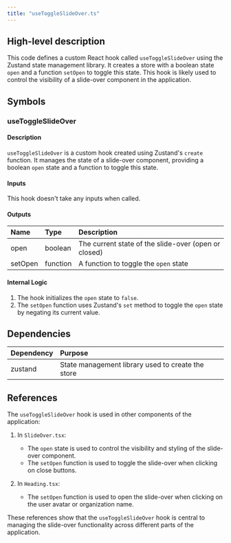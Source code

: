 ```yaml
---
title: "useToggleSlideOver.ts"
---
```


## High-level description
This code defines a custom React hook called `useToggleSlideOver` using the Zustand state management library. It creates a store with a boolean state `open` and a function `setOpen` to toggle this state. This hook is likely used to control the visibility of a slide-over component in the application.

## Symbols

### useToggleSlideOver
#### Description
`useToggleSlideOver` is a custom hook created using Zustand's `create` function. It manages the state of a slide-over component, providing a boolean `open` state and a function to toggle this state.

#### Inputs
This hook doesn't take any inputs when called.

#### Outputs
| Name | Type | Description |
|:-----|:-----|:------------|
| open | boolean | The current state of the slide-over (open or closed) |
| setOpen | function | A function to toggle the `open` state |

#### Internal Logic
1. The hook initializes the `open` state to `false`.
2. The `setOpen` function uses Zustand's `set` method to toggle the `open` state by negating its current value.

## Dependencies
| Dependency | Purpose |
|:-----------|:--------|
| zustand | State management library used to create the store |

## References
The `useToggleSlideOver` hook is used in other components of the application:

1. In `SlideOver.tsx`:
   - The `open` state is used to control the visibility and styling of the slide-over component.
   - The `setOpen` function is used to toggle the slide-over when clicking on close buttons.

2. In `Heading.tsx`:
   - The `setOpen` function is used to open the slide-over when clicking on the user avatar or organization name.

These references show that the `useToggleSlideOver` hook is central to managing the slide-over functionality across different parts of the application.